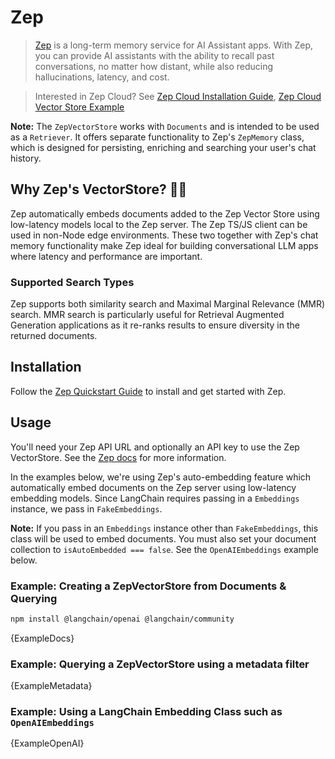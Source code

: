 # Zep

>[Zep](https://www.getzep.com) is a long-term memory service for AI Assistant apps.
> With Zep, you can provide AI assistants with the ability to recall past conversations, no matter how distant,
> while also reducing hallucinations, latency, and cost.

> Interested in Zep Cloud? See [Zep Cloud Installation Guide](https://help.getzep.com/sdks), [Zep Cloud Vector Store Example](https://help.getzep.com/langchain/examples/vectorstore-example)



**Note:** The `ZepVectorStore` works with `Documents` and is intended to be used as a `Retriever`.
It offers separate functionality to Zep's `ZepMemory` class, which is designed for persisting, enriching
and searching your user's chat history.

## Why Zep's VectorStore? 🤖🚀

Zep automatically embeds documents added to the Zep Vector Store using low-latency models local to the Zep server.
The Zep TS/JS client can be used in non-Node edge environments. These two together with Zep's chat memory functionality
make Zep ideal for building conversational LLM apps where latency and performance are important.

### Supported Search Types

Zep supports both similarity search and Maximal Marginal Relevance (MMR) search. MMR search is particularly useful
for Retrieval Augmented Generation applications as it re-ranks results to ensure diversity in the returned documents.

## Installation

Follow the [Zep Quickstart Guide](https://docs.getzep.com/deployment/quickstart/) to install and get started with Zep.

## Usage

You'll need your Zep API URL and optionally an API key to use the Zep VectorStore. See the [Zep docs](https://docs.getzep.com) for more information.

In the examples below, we're using Zep's auto-embedding feature which automatically embed documents on the Zep server using
low-latency embedding models. Since LangChain requires passing in a `Embeddings` instance, we pass in `FakeEmbeddings`.

**Note:** If you pass in an `Embeddings` instance other than `FakeEmbeddings`, this class will be used to embed documents.
You must also set your document collection to `isAutoEmbedded === false`. See the `OpenAIEmbeddings` example below.

### Example: Creating a ZepVectorStore from Documents & Querying


<IntegrationInstallTooltip></IntegrationInstallTooltip>

```bash npm2yarn
npm install @langchain/openai @langchain/community
```


<CodeBlock language="typescript">{ExampleDocs}</CodeBlock>

### Example: Querying a ZepVectorStore using a metadata filter


<CodeBlock language="typescript">{ExampleMetadata}</CodeBlock>

### Example: Using a LangChain Embedding Class such as `OpenAIEmbeddings`


<CodeBlock language="typescript">{ExampleOpenAI}</CodeBlock>
